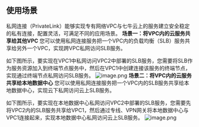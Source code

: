 ## 使用场景
私网连接（PrivateLink）能够实现专有网络VPC与七牛云上的服务建立安全稳定的私有连接，配置灵活，可满足不同的应用场景。
**场景一：将VPC内的云服务共享给其他VPC**
您可以使用私网连接服务把一个VPC内的负载均衡（SLB）服务共享给另外一个VPC，实现跨VPC私网访问SLB服务。

如下图所示，要实现在VPC1中私网访问VPC2中部署的SLB服务，您需要将SLB作为服务资源加入到终端节点服务中，然后在VPC1中创建连接该服务的终端节点，实现通过终端节点私网访问SLB服务。
![image.png](https://dn-odum9helk.qbox.me/FkjuNX9fWJu6PXsUVDg7aUoUy5nQ)
**场景二：将VPC内的云服务共享给本地数据中心**
您可以使用私网连接服务把一个VPC内的SLB服务共享给本地数据中心，实现云下私网访问云上SLB服务。

如下图所示，要实现在本地数据中心私网访问VPC2中部署的SLB服务，您需要先将VPC2内的SLB服务共享给VPC1，然后通过专线、VPN网关将本地数据中心与VPC1连接起来，实现本地数据中心私网访问云上SLB服务。
![image.png](https://dn-odum9helk.qbox.me/FhzFTPMzkltkcUtH7JplRlPxP0Sa)